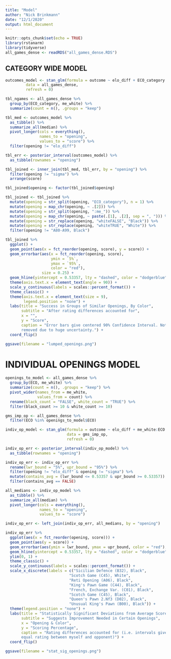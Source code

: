 ```yaml
---
title: "Model"
author: "Nick Brinkmann"
date: "12/1/2020"
output: html_document
---
```


```r
knitr::opts_chunk$set(echo = TRUE)
library(rstanarm)
library(tidyverse)
all_games_dense <- readRDS("all_games_dense.RDS")
```

## CATEGORY WIDE MODEL

```r
outcomes_model <- stan_glm(formula = outcome ~ elo_diff + ECO_category:me_white - 1,
         data = all_games_dense,
         refresh = 0)
```


```r
tbl_ngames <- all_games_dense %>% 
  group_by(ECO_category, me_white) %>% 
  summarize(count = n(), .groups = "keep")
```

```r
tbl_med <- outcomes_model %>% 
  as_tibble() %>% 
  summarize_all(median) %>% 
  pivot_longer(cols = everything(),
               names_to = "opening",
               values_to = "score") %>% 
  filter(opening != "elo_diff")

tbl_err <- posterior_interval(outcomes_model) %>% 
  as_tibble(rownames = "opening")

tbl_joined <- inner_join(tbl_med, tbl_err, by = "opening") %>% 
  filter(opening != "sigma") %>% 
  arrange(score)

tbl_joined$opening <- factor(tbl_joined$opening)

tbl_joined <- tbl_joined %>% 
  mutate(opening = str_split(opening, "ECO_category"), n = 1) %>% 
  mutate(opening = map_chr(opening, ~ .[2])) %>% 
  mutate(opening = str_split(opening, ":me_")) %>% 
  mutate(opening = map_chr(opening, ~ paste(.[1], .[2], sep = ", "))) %>% 
  mutate(opening = str_replace(opening, "whiteFALSE", "Black")) %>% 
  mutate(opening = str_replace(opening, "whiteTRUE", "White")) %>% 
  filter(opening != "A80-A99, Black")
```

```r
tbl_joined %>% 
  ggplot() +
  geom_point(aes(x = fct_reorder(opening, score), y = score)) +
  geom_errorbar(aes(x = fct_reorder(opening, score), 
                    ymin = `5%`,
                    ymax = `95%`,
                    color = "red"),
                size = 0.25) +
  geom_hline(yintercept = 0.53357, lty = "dashed", color = "dodgerblue") +
  theme(axis.text.x = element_text(angle = 90)) +
  scale_y_continuous(labels = scales::percent_format()) +
  theme_classic() +
  theme(axis.text.x = element_text(size = 9),
        legend.position = "none") +
  labs(title = "Success in Groups of Similar Openings, By Color",
       subtitle = "After rating differences accounted for",
       x = "",
       y = "Score",
       caption = "Error bars give centered 90% Confidence Interval. Note A80-A99, Black
       removed due to huge uncertainty.") + 
  coord_flip()

ggsave(filename = "lumped_openings.png")
```
# INDIVIDUAL OPENINGS MODEL

```r
openings_to_model <- all_games_dense %>% 
  group_by(ECO, me_white) %>%
  summarize(count = n(), .groups = "keep") %>% 
  pivot_wider(names_from = me_white,
              values_from = count) %>% 
  rename(black_count = "FALSE", white_count = "TRUE") %>% 
  filter(black_count >= 10 & white_count >= 10)

```


```r
gms_imp_op <- all_games_dense %>% 
  filter(ECO %in% openings_to_model$ECO)
```

```r
indiv_op_model <- stan_glm(formula = outcome ~ elo_diff + me_white:ECO - 1,
                           data = gms_imp_op,
                           refresh = 0)
```

```r
indiv_op_err <- posterior_interval(indiv_op_model) %>% 
  as_tibble(rownames = "opening")

indiv_op_err <- indiv_op_err %>% 
  rename(lwr_bound = "5%", upr_bound = "95%") %>% 
  filter(opening != "elo_diff" & opening != "sigma") %>% 
  mutate(contains_avg = (lwr_bound <= 0.53357 & upr_bound >= 0.53357)) %>% 
  filter(contains_avg == FALSE)

all_medians <- indiv_op_model %>% 
  as_tibble() %>% 
  summarize_all(median) %>% 
  pivot_longer(cols = everything(),
               names_to = "opening",
               values_to = "score")

indiv_op_err <- left_join(indiv_op_err, all_medians, by = "opening")

indiv_op_err %>% 
  ggplot(aes(x = fct_reorder(opening, score))) +
  geom_point(aes(y = score)) +
  geom_errorbar(aes(ymin = lwr_bound, ymax = upr_bound, color = "red"), size = 0.5) +
  geom_hline(yintercept = 0.53357, lty = "dashed", color = "dodgerblue") +
  ylim(0, 1) +
  theme_classic() +
  scale_y_continuous(labels = scales::percent_format()) +
  scale_x_discrete(labels = c("Sicilian Defence (B32), Black",
                            "Scotch Game (C45), White",
                            "Reti Opening (A06), Black",
                            "King's Pawn Game (C44), Black",
                            "French, Exchange Var. (C01), Black",
                            "Scotch Game (C45), Black",
                            "Queen's Pawn 2.Nf3 (D02), Black",
                            "Unusual King's Pawn (B00), Black")) +
  theme(legend.position = "none") +
  labs(title = "Statistically Significant Deviations from Average Score",
       subtitle = "Suggests Improvement Needed in Certain Openings",
       x = "Opening & Color",
       y = "Scoring Percentage",
       caption = "Rating differences accounted for (i.e. intervals given for
       equal rating between myself and opponent)") +
  coord_flip()

ggsave(filename = "stat_sig_openings.png")
```



